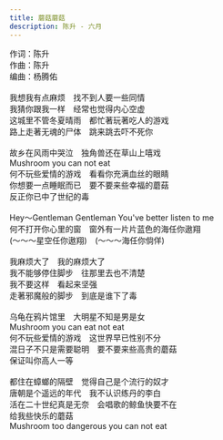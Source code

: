 ```yaml
---
title: 蘑菇蘑菇
description: 陈升 - 六月
---
```


作词：陈升<br />作曲：陈升<br />编曲：杨腾佑<br /><br />我想我有点麻烦　找不到人要一些同情<br />我猜你跟我一样　经常也觉得内心空虚<br />这城里不管冬夏晴雨　都忙著玩著吃人的游戏<br />路上走著无魂的尸体　跳来跳去吓不死你<br /><br />故乡在风雨中哭泣　独角兽还在草山上嘻戏<br />Mushroom you can not eat<br />何不玩些爱情的游戏　看看你充满血丝的眼睛<br />你想要一点睡眠而已　要不要来些幸福的蘑菇<br />反正你已中了世纪的毒<br /><br />Hey～Gentleman Gentleman You've better listen to me<br />何不打开你心里的窗　窗外有一片片蓝色的海任你遨翔<br />(～～～星空任你遨翔)　(～～～海任你倘佯)<br /><br />我麻烦大了　我的麻烦大了<br />我不能够停住脚步　往那里去也不清楚<br />我不要这样　看起来坚强<br />走著邪魔般的脚步　到底是谁下了毒<br /><br />乌龟在鸦片馆里　大明星不知是男是女<br />Mushroom you can eat not eat<br />何不玩些爱情的游戏　这世界早已性别不分<br />混日子不只是需要聪明　要不要来些高贵的蘑菇<br />保证叫你高人一等<br /><br />都住在蟑螂的隔壁　觉得自己是个流行的奴才<br />唐朝是个遥远的年代　我不认识练丹的李白<br />活在二十世纪真是无奈　会唱歌的鲸鱼快要不在<br />给我些快乐的蘑菇<br />Mushroom too dangerous you can not eat
